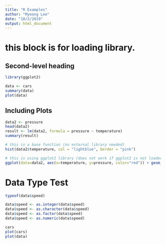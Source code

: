 ```yaml
---
title: "R Examples"
author: "Myeong Lee"
date: "10/2/2019"
output: html_document
---
```

# this block is for loading library.
## Second-level heading
```r
library(ggplot2)
```

```r
data <- cars
summary(data)
plot(data)
```

## Including Plots
```r

data2 <- pressure
head(data2)
result <- lm(data2, formula = pressure ~ temperature)
summary(result)

# this is a base function (no external library needed)
hist(data2$temperature, col = "lightblue", border = "pink")

# this is using ggplot2 library (does not work if ggplot2 is not loaded)
ggplot(data=data2, aes(x=temperature, y=pressure, color="red")) + geom_point() + geom_line() + theme_bw()

```


# Data Type Test
```r
typeof(data$speed)

data$speed <- as.integer(data$speed)
data$speed <- as.character(data$speed)
data$speed <- as.factor(data$speed)
data$speed <- as.numeric(data$speed)

cars
plot(cars)
plot(data)

```

